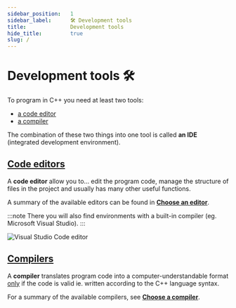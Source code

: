 ```yaml
---
sidebar_position:	1
sidebar_label:		🛠 Development tools
title:				Development tools
hide_title:			true
slug: /
---
```



# Development tools 🛠

To program in C++ you need at least two tools:

- [a code editor](./editors)
- [a compiler](./compilers)

The combination of these two things into one tool is called **an IDE** (integrated development environment).

## [Code editors](./editors)

A **code editor** allow you to... edit the program code, manage the structure of files in the project
and usually has many other useful functions.

A summary of the available editors can be found in [**Choose an editor**](./editors).

:::note
There you will also find environments with a built-in compiler (eg. Microsoft Visual Studio).
:::

<Image center src="/img/tutorials/tools/vscode.png" alt="Visual Studio Code editor" />

## [Compilers](./compilers)

A **compiler** translates program code into a computer-understandable format <u>only</u> if the code is valid
ie. written according to the C++ language syntax.

For a summary of the available compilers, see [**Choose a compiler**](./compilers).